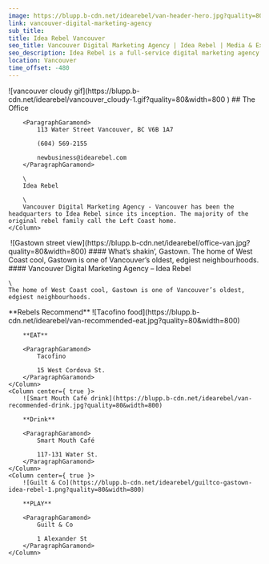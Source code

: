 ```yaml
---
image: https://blupp.b-cdn.net/idearebel/van-header-hero.jpg?quality=80&width=800
link: vancouver-digital-marketing-agency
sub_title:
title: Idea Rebel Vancouver
seo_title: Vancouver Digital Marketing Agency | Idea Rebel | Media & Experiences
seo_description: Idea Rebel is a full-service digital marketing agency in Vancouver offering media buying & strategy, digital experiences, marketing campaigns
location: Vancouver
time_offset: -480
---
```


<Column2>
    <Column>
        ![vancouver cloudy gif](https://blupp.b-cdn.net/idearebel/vancouver_cloudy-1.gif?quality=80&width=800 )
    </Column>
    <Column>
        ## The Office

        <ParagraphGaramond>
            113 Water Street Vancouver, BC V6B 1A7

            (604) 569-2155

            newbusiness@idearebel.com
        </ParagraphGaramond>

        \
        Idea Rebel

        \
        Vancouver Digital Marketing Agency - Vancouver has been the headquarters to Idea Rebel since its inception. The majority of the original rebel family call the Left Coast home.
    </Column>
</Column2>
<Column>
    <Image>
        ![Gastown street view](https://blupp.b-cdn.net/idearebel/office-van.jpg?quality=80&width=800)
    </Image>
</Column>
<Column>
    #### What’s shakin’, Gastown.
    The home of West Coast cool, Gastown is one of Vancouver’s oldest, edgiest neighbourhoods.
</Column>
<Column>
    #### Vancouver Digital Marketing Agency – Idea Rebel

    \
    The home of West Coast cool, Gastown is one of Vancouver’s oldest, edgiest neighbourhoods.
</Column>
<Column center={ true }>
    **Rebels Recommend**
</Column>
<Column3>
    <Column center={ true }>
        ![Tacofino food](https://blupp.b-cdn.net/idearebel/van-recommended-eat.jpg?quality=80&width=800)

        **EAT**

        <ParagraphGaramond>
            Tacofino

            15 West Cordova St.
        </ParagraphGaramond>
    </Column>
    <Column center={ true }>
        ![Smart Mouth Café drink](https://blupp.b-cdn.net/idearebel/van-recommended-drink.jpg?quality=80&width=800)

        **Drink**

        <ParagraphGaramond>
            Smart Mouth Café

            117-131 Water St.
        </ParagraphGaramond>
    </Column>
    <Column center={ true }>
        ![Guilt & Co](https://blupp.b-cdn.net/idearebel/guiltco-gastown-idea-rebel-1.png?quality=80&width=800)

        **PLAY**

        <ParagraphGaramond>
            Guilt & Co

            1 Alexander St
        </ParagraphGaramond>
    </Column>
</Column3>
